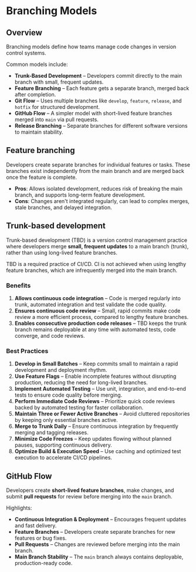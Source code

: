 # Branching Models

## Overview

Branching models define how teams manage code changes in version control systems.

Common models include:

- **Trunk-Based Development** – Developers commit directly to the main branch with small, frequent updates.
- **Feature Branching** – Each feature gets a separate branch, merged back after completion.
- **Git Flow** – Uses multiple branches like `develop`, `feature`, `release`, and `hotfix` for structured development.
- **GitHub Flow** – A simpler model with short-lived feature branches merged into `main` via pull requests.
- **Release Branching** – Separate branches for different software versions to maintain stability.


## Feature branching

Developers create separate branches for individual features or tasks. These branches exist independently from the main branch and are merged back once the feature is complete.

- **Pros**: Allows isolated development, reduces risk of breaking the main branch, and supports long-term feature development.
- **Cons**: Changes aren't integrated regularly, can lead to complex merges, stale branches, and delayed integration.



## Trunk-based development

Trunk-based development (TBD) is a version control management practice where developers merge **small, frequent updates** to a main branch (trunk), rather than using long-lived feature branches.

TBD is a required practice of CI/CD. CI is not achieved when using lengthy feature branches, which are infrequently merged into the main branch.

### Benefits

1. **Allows continuous code integration** – Code is merged regularly into trunk, automated integration and test validate the code quality.  
2. **Ensures continuous code review** – Small, rapid commits make code review a more efficient process, compared to lengthy feature branches.  
3. **Enables consecutive production code releases** – TBD keeps the trunk branch remains deployable at any time with automated tests, code converge, and code reviews.


### Best Practices

1. **Develop in Small Batches** – Keep commits small to maintain a rapid development and deployment rhythm.  
2. **Use Feature Flags** – Enable incomplete features without disrupting production, reducing the need for long-lived branches.  
3. **Implement Automated Testing** – Use unit, integration, and end-to-end tests to ensure code quality before merging.  
4. **Perform Immediate Code Reviews** – Prioritize quick code reviews backed by automated testing for faster collaboration.  
5. **Maintain Three or Fewer Active Branches** – Avoid cluttered repositories by keeping only essential branches active.  
6. **Merge to Trunk Daily** – Ensure continuous integration by frequently merging and tagging releases.  
7. **Minimize Code Freezes** – Keep updates flowing without planned pauses, supporting continuous delivery.  
8. **Optimize Build & Execution Speed** – Use caching and optimized test execution to accelerate CI/CD pipelines.  


## GitHub Flow

Developers create **short-lived feature branches**, make changes, and submit **pull requests** for review before merging into the `main` branch.  

Highlights:
- **Continuous Integration & Deployment** – Encourages frequent updates and fast delivery.
- **Feature Branches** – Developers create separate branches for new features or bug fixes.
- **Pull Requests** – Changes are reviewed before merging into the main branch.
- **Main Branch Stability** – The `main` branch always contains deployable, production-ready code.
